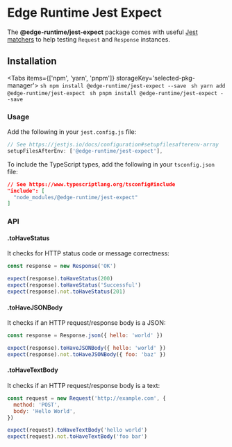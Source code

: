 
# Edge Runtime Jest Expect

The **@edge-runtime/jest-expect** package comes with useful [Jest matchers](https://jestjs.io/docs/expect#expectextendmatchers) to help testing `Request` and `Response` instances.

## Installation

<Tabs items={['npm', 'yarn', 'pnpm']} storageKey='selected-pkg-manager'>
  <Tab>```sh npm install @edge-runtime/jest-expect --save ```</Tab>
  <Tab>```sh yarn add @edge-runtime/jest-expect ```</Tab>
  <Tab>```sh pnpm install @edge-runtime/jest-expect --save ```</Tab>
</Tabs>

### Usage

Add the following in your `jest.config.js` file:

```js
// See https://jestjs.io/docs/configuration#setupfilesafterenv-array
setupFilesAfterEnv: ['@edge-runtime/jest-expect'],
```

To include the TypeScript types, add the following in your `tsconfig.json` file:

```json
// See https://www.typescriptlang.org/tsconfig#include
"include": [
  "node_modules/@edge-runtime/jest-expect"
]
```

### API

#### .toHaveStatus

It checks for HTTP status code or message correctness:

```js
const response = new Response('OK')

expect(response).toHaveStatus(200)
expect(response).toHaveStatus('Successful')
expect(response).not.toHaveStatus(201)
```

#### .toHaveJSONBody

It checks if an HTTP request/response body is a JSON:

```js
const response = Response.json({ hello: 'world' })

expect(response).toHaveJSONBody({ hello: 'world' })
expect(response).not.toHaveJSONBody({ foo: 'baz' })
```

#### .toHaveTextBody

It checks if an HTTP request/response body is a text:

```js
const request = new Request('http://example.com', {
  method: 'POST',
  body: 'Hello World',
})

expect(request).toHaveTextBody('hello world')
expect(request).not.toHaveTextBody('foo bar')
```
